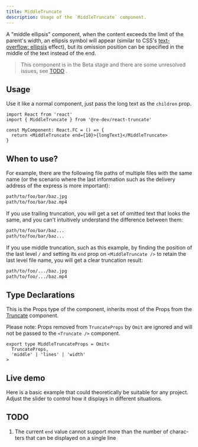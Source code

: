 ```yaml
---
title: MiddleTruncate
description: Usage of the `MiddleTruncate` component.
---
```



A "middle ellipsis" component, when the content exceeds the limit of the parent's width, an ellipsis symbol will appear (similar to CSS's [text-overflow: ellipsis](https://developer.mozilla.org/en-US/docs/Web/CSS/text-overflow) effect), but its omission position can be specified in the middle of the text instead of the end.

> This component is in the Beta stage and there are some unresolved issues, see [TODO](#todo) .

## Usage

Use it like a normal component, just pass the long text as the `children` prop.

```tsx
import React from 'react'
import { MiddleTruncate } from '@re-dev/react-truncate'

const MyComponent: React.FC = () => {
  return <MiddleTruncate end={10}>{longText}</MiddleTruncate>
}
```

## When to use?

For example, there are the following file paths of multiple files with the same name (or the scenario where the last information such as the delivery address of the express is more important):

```bash
path/to/foo/bar/baz.jpg
path/to/foo/bar/baz.mp4
```

If you use trailing truncation, you will get a set of omitted text that looks the same, and you can't intuitively understand the difference between them:

```bash
path/to/foo/bar/baz...
path/to/foo/bar/baz...
```

If you use middle truncation, such as this example, by finding the position of the last level `/` and setting its `end` prop on `<MiddleTruncate />` to retain the last level file name, you will get a clear truncation result:

```bash
path/to/foo/.../baz.jpg
path/to/foo/.../baz.mp4
```

## Type Declarations

This is the Props type of the component, inherits most of the Props from the [Truncate](/reference/truncate/) component.

Please note: Props removed from `TruncateProps` by `Omit` are ignored and will not be passed to the `<Truncate />` component.

```tsx
export type MiddleTruncateProps = Omit<
  TruncateProps,
  'middle' | 'lines' | 'width'
>
```

## Live demo

Here is a basic example that could theoretically be suitable for any project. Adjust the slider to control how it displays in different situations.

<ControllableMiddleTruncate client:only="react" lang="en" />

## TODO

1. The current `end` value cannot support more than the number of characters that can be displayed on a single line
